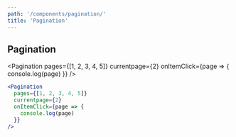 ```yaml
---
path: '/components/pagination/'
title: 'Pagination'
---
```



## Pagination

<Pagination
  pages={[1, 2, 3, 4, 5]}
  currentpage={2}
  onItemClick={page => {
    console.log(page)
  }}
/>

```jsx
<Pagination
  pages={[1, 2, 3, 4, 5]}
  currentpage={2}
  onItemClick={page => {
    console.log(page)
  }}
/>
```
